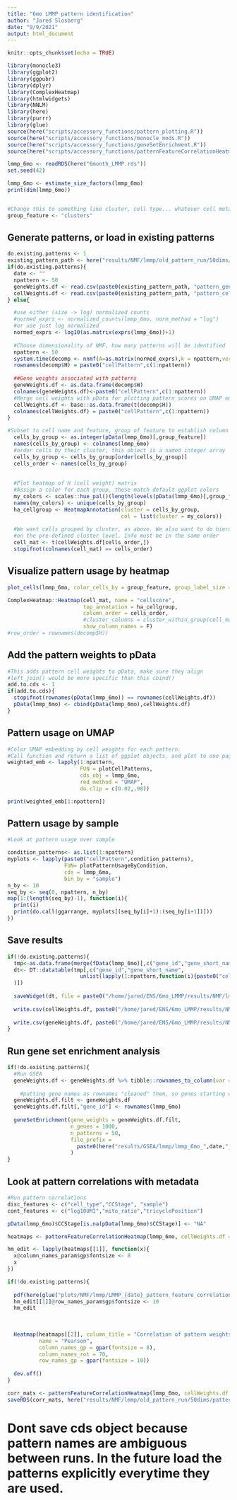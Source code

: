 ```yaml
---
title: "6mo LMMP pattern identification"
author: "Jared Slosberg"
date: "9/9/2021"
output: html_document
---
```


```r
knitr::opts_chunk$set(echo = TRUE)
```

```r
library(monocle3)
library(ggplot2)
library(ggpubr)
library(dplyr)
library(ComplexHeatmap)
library(htmlwidgets)
library(NNLM)
library(here)
library(purrr)
library(glue)
source(here("scripts/accessory_functions/pattern_plotting.R"))
source(here("scripts/accessory_functions/monocle_mods.R"))
source(here("scripts/accessory_functions/geneSetEnrichment.R"))
source(here("scripts/accessory_functions/patternFeatureCorrelationHeatmap.R"))

```


```r
lmmp_6mo <- readRDS(here("6month_LMMP.rds"))
set.seed(42)

lmmp_6mo <- estimate_size_factors(lmmp_6mo)
print(dim(lmmp_6mo))


#Change this to something like cluster, cell type... whatever cell metadata to group by
group_feature <- "clusters"
```

## Generate patterns, or load in existing patterns
```r
do.existing.patterns <- 1
existing_pattern_path <- here("results/NMF/lmmp/old_pattern_run/50dims/")
if(do.existing.patterns){
  date <- ""
  npattern <- 50
  geneWeights.df <- read.csv(paste0(existing_pattern_path, "pattern_gene_weights.csv"), row.names = 1)
  cellWeights.df <- read.csv(paste0(existing_pattern_path, "pattern_cell_weights.csv"), row.names = 1)
} else{

  #use either (size -> log) normalized counts
  #normed_exprs <- normalized_counts(lmmp_6mo, norm_method = "log")
  #or use just log normalized
  normed_exprs <- log10(as.matrix(exprs(lmmp_6mo))+1)
  
  #Choose dimensionality of NMF, how many patterns will be identified
  npattern <- 50
  system.time(decomp <- nnmf(A=as.matrix(normed_exprs),k = npattern,verbose = F, show.warning = T))
  rownames(decomp$H) = paste0("cellPattern",c(1:npattern)) 
  
  ##Gene weights associated with patterns
  geneWeights.df <- as.data.frame(decomp$W)
  colnames(geneWeights.df)<-paste0("cellPattern",c(1:npattern))
  #Merge cell weights with pData for plotting pattern scores on UMAP embedding
  cellWeights.df <- base::as.data.frame(t(decomp$H))
  colnames(cellWeights.df) = paste0("cellPattern",c(1:npattern))
}

#Subset to cell name and feature, group of feature to establish column rows
  cells_by_group <- as.integer(pData(lmmp_6mo)[,group_feature])
  names(cells_by_group) <- colnames(lmmp_6mo)
  #order cells by their cluster, this object is a named integer array
  cells_by_group <- cells_by_group[order(cells_by_group)]
  cells_order <- names(cells_by_group)
  
  
  #Plot heatmap of H (cell weight) matrix
  #Assign a color for each group, these match default ggplot colors
  my_colors <- scales::hue_pal()(length(levels(pData(lmmp_6mo)[,group_feature])))
  names(my_colors) <- unique(cells_by_group)
  ha_cellgroup <- HeatmapAnnotation(cluster = cells_by_group,
                                    col = list(cluster = my_colors))
  
  #We want cells grouped by cluster, as above. We also want to do hierarchical clustering
  #on the pre-defined cluster level. Info must be in the same order 
  cell_mat <- t(cellWeights.df[cells_order,])
  stopifnot(colnames(cell_mat) == cells_order)


```

## Visualize pattern usage by heatmap
```r
plot_cells(lmmp_6mo, color_cells_by = group_feature, group_label_size = 3)

ComplexHeatmap::Heatmap(cell_mat, name = "cellscore",
                        top_annotation = ha_cellgroup,
                        column_order = cells_order,
                        #cluster_columns = cluster_within_group(cell_mat, groups_to_cluster),
                        show_column_names = F)
#row_order = rownames(decomp$H))
```

## Add the pattern weights to pData
```r
#This adds pattern cell weights to pData, make sure they align
#left_join() would be more specific than this cbind()
add.to.cds <- 1
if(add.to.cds){
  stopifnot(rownames(pData(lmmp_6mo)) == rownames(cellWeights.df))
  pData(lmmp_6mo) <- cbind(pData(lmmp_6mo),cellWeights.df)
}


```

## Pattern usage on UMAP
```r
#Color UMAP embedding by cell weights for each pattern.
#Call function and return a list of ggplot objects, and plot to one page
weighted_emb <- lapply(1:npattern,
                       FUN = plotCellPatterns,
                       cds_obj = lmmp_6mo,
                       red_method = "UMAP",
                       do.clip = c(0.02,.98))

print(weighted_emb[1:npattern])

```

## Pattern usage by sample
```r
#Look at pattern usage over sample

condition_patterns<- as.list(1:npattern)
myplots <- lapply(paste0("cellPattern",condition_patterns), 
                  FUN= plotPatternUsageByCondition,
                  cds = lmmp_6mo,
                  bin_by = "sample")
n_by <- 10
seq_by <- seq(0, npattern, n_by)
map(1:(length(seq_by)-1), function(i){
  print(i)
  print(do.call(ggarrange, myplots[(seq_by[i]+1):(seq_by[i+1])]))
})


```

## Save results
```r

if(!do.existing.patterns){
  tmp<-as.data.frame(merge(fData(lmmp_6mo)[,c("gene_id","gene_short_name")],geneWeights.df,by=0))
  dt<- DT::datatable(tmp[,c("gene_id","gene_short_name",
                       unlist(lapply(1:npattern,function(i){paste0("cellPattern",i)}))
  )])
  
  saveWidget(dt, file = paste0("/home/jared/ENS/6mo_LMMP/results/NMF/lmmp/lmmp_6mo_",date,"_pattern_gene_weights.html"))
  
  write.csv(cellWeights.df, paste0("/home/jared/ENS/6mo_LMMP/results/NMF/lmmp/lmmp_6mo_",date,"_pattern_cell_weights.csv"))
  
  write.csv(geneWeights.df, paste0("/home/jared/ENS/6mo_LMMP/results/NMF/lmmp/lmmp_6mo_",date,"_pattern_gene_weights.csv"))
}
```

## Run gene set enrichment analysis
```r

if(!do.existing.patterns){
  #Run GSEA 
  geneWeights.df <- geneWeights.df %>% tibble::rownames_to_column(var = "gene_id")
  
    #putting gene names as rownames "cleaned" them, so genes starting with number or having "-" were changed. 
  geneWeights.df.filt <- geneWeights.df
  geneWeights.df.filt[,"gene_id"] <- rownames(lmmp_6mo)
  
  geneSetEnrichment(gene_weights = geneWeights.df.filt,
                    n_genes = 1000,
                    n_patterns = 50,
                    file_prefix =
                      paste0(here("results/GSEA/lmmp/lmmp_6mo_",date,"_"))
                    )
}
```

## Look at pattern correlations with metadata
```r
#Run pattern correlations
disc_features <- c("cell_type","CCStage", "sample")
cont_features <- c("log10UMI","mito_ratio","tricyclePosition")

pData(lmmp_6mo)$CCStage[is.na(pData(lmmp_6mo)$CCStage)] <- "NA"

heatmaps <- patternFeatureCorrelationHeatmap(lmmp_6mo, cellWeights.df = cellWeights.df, features = disc_features, returnData = F)

hm_edit <- lapply(heatmaps[[1]], function(x){
  x@column_names_param$gp$fontsize <- 8
  x
})

if(!do.existing.patterns){
  
  pdf(here(glue("plots/NMF/lmmp/LMMP_{date}_pattern_feature_correlation.pdf")), width= 12)
  hm_edit[[1]]@row_names_param$gp$fontsize <- 10
  hm_edit
  
  
  
  Heatmap(heatmaps[[2]], column_title = "Correlation of pattern weights with continuous features",
          name = "Pearson",
          column_names_gp = gpar(fontsize = 8),
          column_names_rot = 70,
          row_names_gp = gpar(fontsize = 10))
  
  dev.off()
}

corr_mats <- patternFeatureCorrelationHeatmap(lmmp_6mo, cellWeights.df = cellWeights.df, features = disc_features, returnData = T)
saveRDS(corr_mats, here("results/NMF/lmmp/old_pattern_run/50dims/pattern_cellType_correlations.rds"))
```

# Dont save cds object because pattern names are ambiguous between runs. In the future load the patterns explicitly everytime they are used.